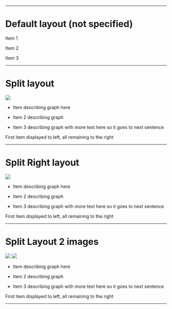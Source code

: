 
---

# Default layout (not specified)

Item 1

Item 2

Item 3

---

# Split layout

<Split>


<img src={i} />

* Item describing graph here

* Item 2 describing graph

* Item 3 describing graph with more text here so it goes to next sentence

</Split>

First item displayed to left, all remaining to the right

---

# Split Right layout

<SplitRight>


<img src={test} />

* Item describing graph here

* Item 2 describing graph

* Item 3 describing graph with more text here so it goes to next sentence

</SplitRight>

First item displayed to left, all remaining to the right

---

# Split Layout 2 images

<Split>

<div>
<img src={i} style={{maxHeight:"280px"}} />
<img src={i} style={{maxHeight:"280px"}} />
</div>

* Item describing graph here

* Item 2 describing graph

* Item 3 describing graph with more text here so it goes to next sentence

</Split>

First item displayed to left, all remaining to the right

---


